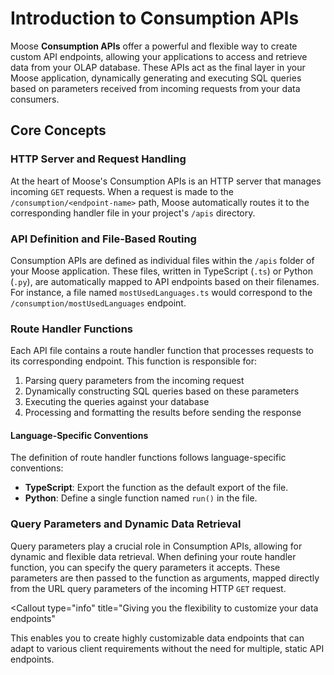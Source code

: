 
# Introduction to Consumption APIs

Moose **Consumption APIs** offer a powerful and flexible way to create custom API endpoints, allowing your applications to access and retrieve data from your OLAP database. These APIs act as the final layer in your Moose application, dynamically generating and executing SQL queries based on parameters received from incoming requests from your data consumers.

## Core Concepts

### HTTP Server and Request Handling

At the heart of Moose's Consumption APIs is an HTTP server that manages incoming `GET` requests. When a request is made to the `/consumption/<endpoint-name>` path, Moose automatically routes it to the corresponding handler file in your project's `/apis` directory.

### API Definition and File-Based Routing

Consumption APIs are defined as individual files within the `/apis` folder of your Moose application. These files, written in TypeScript (`.ts`) or Python (`.py`), are automatically mapped to API endpoints based on their filenames. For instance, a file named `mostUsedLanguages.ts` would correspond to the `/consumption/mostUsedLanguages` endpoint.

### Route Handler Functions

Each API file contains a route handler function that processes requests to its corresponding endpoint. This function is responsible for:

1. Parsing query parameters from the incoming request
2. Dynamically constructing SQL queries based on these parameters
3. Executing the queries against your database
4. Processing and formatting the results before sending the response

#### Language-Specific Conventions

The definition of route handler functions follows language-specific conventions:

- **TypeScript**: Export the function as the default export of the file.
- **Python**: Define a single function named `run()` in the file.

### Query Parameters and Dynamic Data Retrieval

Query parameters play a crucial role in Consumption APIs, allowing for dynamic and flexible data retrieval. When defining your route handler function, you can specify the query parameters it accepts. These parameters are then passed to the function as arguments, mapped directly from the URL query parameters of the incoming HTTP `GET` request.

<Callout
  type="info"
  title="Giving you the flexibility to customize your data endpoints"
>
  This enables you to create highly customizable data endpoints that can adapt
  to various client requirements without the need for multiple, static API
  endpoints.
</Callout>
